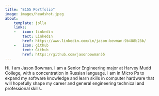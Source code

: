 ```yaml
---
title: "E155 Portfolio"
image: images/headshot.jpeg
about:
    template: jolla
    links:
    -   icon: linkedin
        text: LinkedIn
        href: https://www.linkedin.com/in/jason-bowman-9b488b23b/
    -   icon: github
        text: Github
        href: https://github.com/jasonbowman55
---
```



Hi, I am Jason Bowman. I am a Senior Engineering major at Harvey Mudd College, with a concentration in Russian language.
I am in Micro Ps to expand my software knowledge and learn skills in computer hardware that will hopefully shape my 
career and general engineering technical and professional skills.